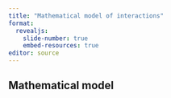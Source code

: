 ```yaml
---
title: "Mathematical model of interactions"
format: 
  revealjs:
    slide-number: true
    embed-resources: true
editor: source
---
```


## Mathematical model

